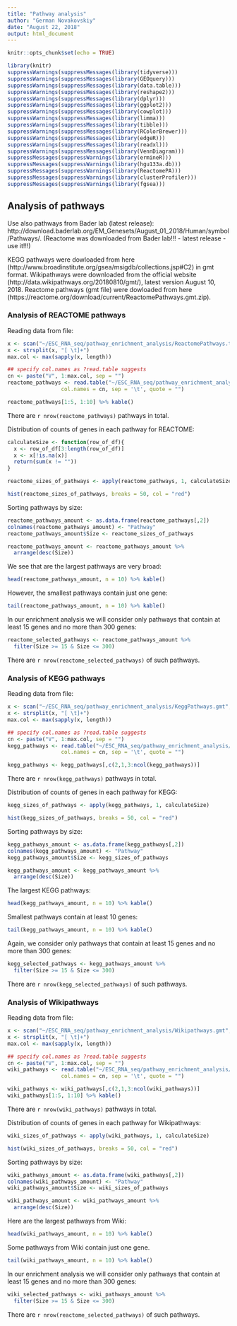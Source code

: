```yaml
---
title: "Pathway analysis"
author: "German Novakovskiy"
date: "August 22, 2018"
output: html_document
---
```


```r
knitr::opts_chunk$set(echo = TRUE)
```

```r
library(knitr)
suppressWarnings(suppressMessages(library(tidyverse)))
suppressWarnings(suppressMessages(library(GEOquery)))
suppressWarnings(suppressMessages(library(data.table)))
suppressWarnings(suppressMessages(library(reshape2)))
suppressWarnings(suppressMessages(library(dplyr)))
suppressWarnings(suppressMessages(library(ggplot2)))
suppressWarnings(suppressMessages(library(cowplot)))
suppressWarnings(suppressMessages(library(limma)))
suppressWarnings(suppressMessages(library(tibble)))
suppressWarnings(suppressMessages(library(RColorBrewer)))
suppressWarnings(suppressMessages(library(edgeR)))
suppressWarnings(suppressMessages(library(readxl)))
suppressWarnings(suppressMessages(library(VennDiagram)))
suppressMessages(suppressWarnings(library(ermineR)))
suppressMessages(suppressWarnings(library(hgu133a.db)))
suppressMessages(suppressWarnings(library(ReactomePA)))
suppressMessages(suppressWarnings(library(clusterProfiler)))
suppressMessages(suppressWarnings(library(fgsea)))
```

## Analysis of pathways

Use also pathways from Bader lab (latest release): http://download.baderlab.org/EM_Genesets/August_01_2018/Human/symbol/Pathways/.
(Reactome was downloaded from Bader lab!!! - latest release - use it!!!)

KEGG pathways were dowloaded from here (http://www.broadinstitute.org/gsea/msigdb/collections.jsp#C2) in gmt format. Wikipathways were downloaded from the official website (http://data.wikipathways.org/20180810/gmt/), latest version August 10, 2018. Reactome pathways (gmt file) were dowloaded from here (https://reactome.org/download/current/ReactomePathways.gmt.zip).

### Analysis of REACTOME pathways

Reading data from file:
```r
x <- scan("~/ESC_RNA_seq/pathway_enrichment_analysis/ReactomePathways.tsv", what = "", sep = "\n")
x <- strsplit(x, "[ \t]+")
max.col <- max(sapply(x, length))

## specify col.names as ?read.table suggests
cn <- paste("V", 1:max.col, sep = "")
reactome_pathways <- read.table("~/ESC_RNA_seq/pathway_enrichment_analysis/ReactomePathways.tsv", fill = TRUE, 
                 col.names = cn, sep = '\t', quote = "")

reactome_pathways[1:5, 1:10] %>% kable()
```

There are `r nrow(reactome_pathways)` pathways in total.

Distribution of counts of genes in each pathway for REACTOME:
```r
calculateSize <- function(row_of_df){
  x <- row_of_df[3:length(row_of_df)]
  x <- x[!is.na(x)]
  return(sum(x != ""))
}

reactome_sizes_of_pathways <- apply(reactome_pathways, 1, calculateSize)

hist(reactome_sizes_of_pathways, breaks = 50, col = "red")
```

Sorting pathways by size:
```r
reactome_pathways_amount <- as.data.frame(reactome_pathways[,2])
colnames(reactome_pathways_amount) <- "Pathway"
reactome_pathways_amount$Size <- reactome_sizes_of_pathways

reactome_pathways_amount <- reactome_pathways_amount %>%
  arrange(desc(Size))
```

We see that are the largest pathways are very broad:
```r
head(reactome_pathways_amount, n = 10) %>% kable()
```

However, the smallest pathways contain just one gene:
```r
tail(reactome_pathways_amount, n = 10) %>% kable()
```

In our enrichment analysis we will consider only pathways that contain at least 15 genes and no more than 300 genes:
```r
reactome_selected_pathways <- reactome_pathways_amount %>% 
  filter(Size >= 15 & Size <= 300)
```

There are `r nrow(reactome_selected_pathways)` of such pathways.

### Analysis of KEGG pathways

Reading data from file:
```r
x <- scan("~/ESC_RNA_seq/pathway_enrichment_analysis/KeggPathways.gmt", what = "", sep = "\n")
x <- strsplit(x, "[ \t]+")
max.col <- max(sapply(x, length))

## specify col.names as ?read.table suggests
cn <- paste("V", 1:max.col, sep = "")
kegg_pathways <- read.table("~/ESC_RNA_seq/pathway_enrichment_analysis/KeggPathways.gmt", fill = TRUE, 
                 col.names = cn, sep = '\t', quote = "")

kegg_pathways <- kegg_pathways[,c(2,1,3:ncol(kegg_pathways))]
```
There are `r nrow(kegg_pathways)` pathways in total.

Distribution of counts of genes in each pathway for KEGG:
```r
kegg_sizes_of_pathways <- apply(kegg_pathways, 1, calculateSize)

hist(kegg_sizes_of_pathways, breaks = 50, col = "red")
```

Sorting pathways by size:
```r
kegg_pathways_amount <- as.data.frame(kegg_pathways[,2])
colnames(kegg_pathways_amount) <- "Pathway"
kegg_pathways_amount$Size <- kegg_sizes_of_pathways

kegg_pathways_amount <- kegg_pathways_amount %>%
  arrange(desc(Size))
```

The largest KEGG pathways:
```r
head(kegg_pathways_amount, n = 10) %>% kable()
```

Smallest pathways contain at least 10 genes:
```r
tail(kegg_pathways_amount, n = 10) %>% kable()
```

Again, we consider only pathways that contain at least 15 genes and no more than 300 genes:
```r
kegg_selected_pathways <- kegg_pathways_amount %>% 
  filter(Size >= 15 & Size <= 300)
```

There are `r nrow(kegg_selected_pathways)` of such pathways.

### Analysis of Wikipathways

Reading data from file:
```r
x <- scan("~/ESC_RNA_seq/pathway_enrichment_analysis/Wikipathways.gmt", what = "", sep = "\n")
x <- strsplit(x, "[ \t]+")
max.col <- max(sapply(x, length))

## specify col.names as ?read.table suggests
cn <- paste("V", 1:max.col, sep = "")
wiki_pathways <- read.table("~/ESC_RNA_seq/pathway_enrichment_analysis/Wikipathways.gmt", fill = TRUE, 
                 col.names = cn, sep = '\t', quote = "")

wiki_pathways <- wiki_pathways[,c(2,1,3:ncol(wiki_pathways))]
wiki_pathways[1:5, 1:10] %>% kable()
```

There are `r nrow(wiki_pathways)` pathways in total.

Distribution of counts of genes in each pathway for Wikipathways:
```r
wiki_sizes_of_pathways <- apply(wiki_pathways, 1, calculateSize)

hist(wiki_sizes_of_pathways, breaks = 50, col = "red")
```

Sorting pathways by size:
```r
wiki_pathways_amount <- as.data.frame(wiki_pathways[,2])
colnames(wiki_pathways_amount) <- "Pathway"
wiki_pathways_amount$Size <- wiki_sizes_of_pathways

wiki_pathways_amount <- wiki_pathways_amount %>%
  arrange(desc(Size))
```

Here are the largest pathways from Wiki:
```r
head(wiki_pathways_amount, n = 10) %>% kable()
```

Some pathways from Wiki contain just one gene.
```r
tail(wiki_pathways_amount, n = 10) %>% kable()
```

In our enrichment analysis we will consider only pathways that contain at least 15 genes and no more than 300 genes:
```r
wiki_selected_pathways <- wiki_pathways_amount %>% 
  filter(Size >= 15 & Size <= 300)
```

There are `r nrow(reactome_selected_pathways)` of such pathways.
